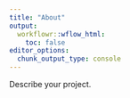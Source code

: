 ```yaml
---
title: "About"
output:
  workflowr::wflow_html:
    toc: false
editor_options:
  chunk_output_type: console
---
```


Describe your project. 
